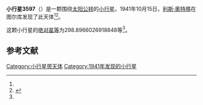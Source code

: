 {{Infobox planet
| bgcolour = #FFFFC0
| name = 3597 Kakkuri
| symbol = 
| image = 
| caption = 
| discovery = yes
| discovery_ref = 
| discoverer = [[利斯·奧特瑪|利斯·奧特瑪]]
| discovery_site = [[图尔库|图尔库]] 
| discovered = 1941年10月15日
| designations = yes
| mp_name = 
| named_after = 
| alt_names = 1941 UL/ 1975 XW5 / 1980 VH1
| mp_category = [[主带小行星|主带小行星]]
| orbit_ref = <ref name="a">[http://ssd.jpl.nasa.gov/sbdb.cgi?sstr=3597 3597 Kakkuri] {{Wayback|url=http://ssd.jpl.nasa.gov/sbdb.cgi?sstr=3597 |date=20200918031007 }}，小行星數據庫瀏覽器（JPL Small-Body Database Browser）－[[美国国家航空航天局|美国国家航空航天局]]喷气推进实验室</ref>
| epoch = 2456400.5 (2013年4月18日更新)
| aphelion = {{convert|3.755183377569339|AU|km|3|abbr=on|lk=out}}
| perihelion = {{convert|2.574049466334758|AU|km|3|abbr=on}}
| semimajor = {{convert|3.164616421952048|AU|km|3|abbr=on}}
| eccentricity = 0.186615652
| period = 2056.269543 [[日|日]]<br />5.63[[儒略年|儒略年]]
| avg_speed = 
| inclination = 2.513653294347786
| asc_node = 86.60348860344219
| mean_anomaly = 
| arg_peri = 298.8966026918848
| satellites = 
| physical_characteristics = yes
| dimensions = 
| mass = 
| density = 
| surface_grav = 
| escape_velocity = 
| sidereal_day = 
| axial_tilt = 
| pole_ecliptic_lat = 
| pole_ecliptic_lon = 
| albedo = 
| temperatures= 
| temp_name1 = 
| mean_temp_1 = 
| max_temp_1 = 
| temp_name2 = 
| max_temp_2 = 
| spectral_type = 
| abs_magnitude = 298.8966026918848
}}

'''小行星3597'''（{{lang-en|3597 Kakkuri}}）是一颗围绕[[太阳|太阳]][[公转|公转]]的[[小行星|小行星]]。1941年10月15日，[[利斯·奧特瑪|利斯·奧特瑪]]在图尔库发现了此天体<ref name="a" /><ref>{{cite news|title=小行星列表|url=http://cfa-www.harvard.edu/iau/lists/NumberedMPs.txt|accessdate=2013-07-08|newspaper=哈佛大学|archive-date=2008-05-17|archive-url=https://web.archive.org/web/20080517010638/http://cfa-www.harvard.edu/iau/lists/NumberedMPs.txt|dead-url=no}}</ref>。

这颗小行星的[[绝对星等|绝对星等]]为298.8966026918848等<ref name="a" />。

==参考文献==
{{reflist}}
{{Minor Planet Number|[[小行星3596|小行星3596]]|[[小行星3598|小行星3598]]}}

{{小天体}}

[[Category:小行星带天体|Category:小行星带天体]]
[[Category:1941年发现的小行星|Category:1941年发现的小行星]]

{{asteroid-stub}}